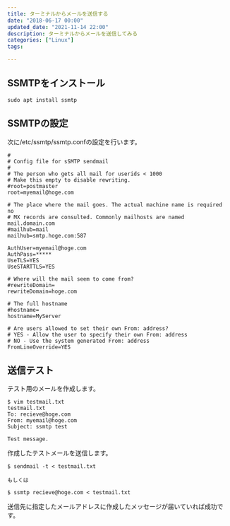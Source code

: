 ```yaml
---
title: ターミナルからメールを送信する
date: "2018-06-17 00:00"
updated_date: "2021-11-14 22:00"
description: ターミナルからメールを送信してみる
categories: ["Linux"]
tags:

---
```

## SSMTPをインストール
```
sudo apt install ssmtp
```

## SSMTPの設定
次に/etc/ssmtp/ssmtp.confの設定を行います。

```
#
# Config file for sSMTP sendmail
#
# The person who gets all mail for userids < 1000
# Make this empty to disable rewriting.
#root=postmaster
root=myemail@hoge.com

# The place where the mail goes. The actual machine name is required no
# MX records are consulted. Commonly mailhosts are named mail.domain.com
#mailhub=mail
mailhub=smtp.hoge.com:587

AuthUser=myemail@hoge.com
AuthPass=*****
UseTLS=YES
UseSTARTTLS=YES

# Where will the mail seem to come from?
#rewriteDomain=
rewriteDomain=hoge.com

# The full hostname
#hostname=
hostname=MyServer

# Are users allowed to set their own From: address?
# YES - Allow the user to specify their own From: address
# NO - Use the system generated From: address
FromLineOverride=YES
```

## 送信テスト
テスト用のメールを作成します。

```
$ vim testmail.txt
testmail.txt
To: recieve@hoge.com
From: myemail@hoge.com
Subject: ssmtp test

Test message.
```

作成したテストメールを送信します。

```
$ sendmail -t < testmail.txt

もしくは

$ ssmtp recieve@hoge.com < testmail.txt
```

送信先に指定したメールアドレスに作成したメッセージが届いていれば成功です。